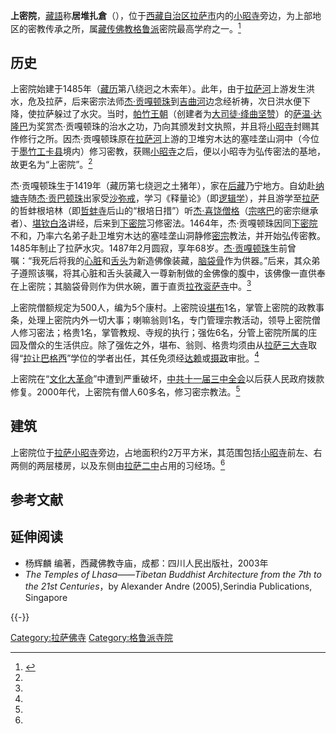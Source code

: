 {{Infobox Tibetan Buddhist monastery
|name = 上密院
|image = 
|image size = 250px
|alt = 
|caption = 
|t=རྒྱུད་སྟོད་གྲྭ་ཚང།
|w=rgyud stod grwa tshang
|to = 
|ipa={{IPA|}}
|z=
|thdl=Gyü-tö Dra-tsang
|e=
|tc=上密院
|s=上密院
|p=
|m=
|k=
|pushpin_map = 
|latd =  | latm =  | lats =  | latNS = 
|longd=  | longm= | longs =| longEW = 
|iso_region = 
|map_caption = 
|mapsize = 
|location_country = 中国
|location = {{CHN}}[[西藏自治区|西藏自治区]][[拉萨市|拉萨市]]
|coordinates_display =
|founded_by = [[杰·贡嘎顿珠|杰·贡嘎顿珠]]
|date_founded =1485年
|date_renovated =
|sect = [[格鲁派|格鲁派]]
|mather =
|children =
|dedicated_to = 
|tulku =
|head_lama = 
|head_mgh =
|no._of_monks = 
|architecture = 
|festivals =
|footnotes = 
}}

'''上密院'''，[[藏語|藏語]]称'''居堆扎倉'''（{{bo|b=རྒྱུད་སྟོད་གྲྭ་ཚང།|w=rgyud stod grwa tshang|t=Gyü-tö Dra-tsang}}），位于[[西藏自治区|西藏自治区]][[拉萨市|拉萨市]]内的[[小昭寺|小昭寺]]旁边，为上部地区的密教传承之所，属[[藏传佛教|藏传佛教]][[格鲁派|格鲁派]]密院最高学府之一。<ref name=info>{{Cite web |url=http://info.tibet.cn/newzt/rsxzzt/xzsm/t20050705_40356.htm |title=上密院和下密院——藏传佛教格鲁派弘传密宗的道场，中国西藏信息中心，2005-07-05 |accessdate=2010-03-09 |archive-date=2011-10-23 |archive-url=https://web.archive.org/web/20111023085503/http://info.tibet.cn/newzt/rsxzzt/xzsm/t20050705_40356.htm |dead-url=no }}</ref>

==历史==
上密院始建于1485年（[[藏历|藏历]]第八绕迥之木索年）。此年，由于[[拉萨河|拉萨河]]上游发生洪水，危及拉萨，后来密宗法师[[杰·贡嘎顿珠|杰·贡嘎顿珠]]到[[吉曲河|吉曲河]]边念经祈祷，次日洪水便下降，使拉萨躲过了水灾。当时，[[帕竹王朝|帕竹王朝]]（创建者为[[绛曲坚赞|大司徒·绛曲坚赞]]）的[[萨温·达隆巴|萨温·达隆巴]]为奖赏杰·贡嘎顿珠的治水之功，乃向其颁发封文执照，并且将[[小昭寺|小昭寺]]封赐其作修行之所。因杰·贡嘎顿珠原在[[拉萨河|拉萨河]]上游的卫堆穷木达的塞哇垄山洞中（今位于[[墨竹工卡县|墨竹工卡县]]境内）修习密教，获赐[[小昭寺|小昭寺]]之后，便以小昭寺为弘传密法的基地，故更名为“上密院”。<ref name=info/>

杰·贡嘎顿珠生于1419年（藏历第七绕迥之土猪年），家在[[后藏|后藏]]乃宁地方。自幼赴[[纳塘寺|纳塘寺]]随[[杰·贡巴顿珠|杰·贡巴顿珠]]出家受[[沙弥戒|沙弥戒]]，学习《释量论》（即[[逻辑学|逻辑学]]），并且游学至[[拉萨|拉萨]]的哲蚌根培林（即[[哲蚌寺|哲蚌寺]]后山的“根培日措”）听[[杰·喜饶僧格|杰·喜饶僧格]]（[[宗喀巴|宗喀巴]]的密宗继承者）、[[堪钦白洛|堪钦白洛]]讲经，后来到[[下密院|下密院]]习修密法。1464年，杰·贡嘎顿珠因同[[下密院|下密院]]不和，乃率六名弟子赴卫堆穷木达的塞哇垄山洞静修[[密宗|密宗]]教法，并开始弘传密教。1485年制止了拉萨水灾。1487年2月圆寂，享年68岁。[[杰·贡嘎顿珠|杰·贡嘎顿珠]]生前曾嘱：“我死后将我的[[心脏|心脏]]和[[舌头|舌头]]为新造佛像装藏，[[头骨|脑袋骨]]作为供器。”后来，其众弟子遵照该嘱，将其心脏和舌头装藏入一尊新制做的金佛像的腹中，该佛像一直供奉在上密院；其脑袋骨则作为供水碗，置于直贡[[拉孜衮萨寺|拉孜衮萨寺]]中。<ref name=info/>

上密院僧额规定为500人，编为5个康村。上密院设[[堪布|堪布]]1名，掌管上密院的政教事条，处理上密院内外一切大事；喇嘛翁则1名，专门管理宗教活动，领导上密院僧人修习密法；格贵1名，掌管教规、寺规的执行；强佐6名，分管上密院所属的庄园及僧众的生活供应。除了强佐之外，堪布、翁则、格贵均须由从[[拉萨三大寺|拉萨三大寺]]取得“[[拉让巴格西|拉让巴格西]]”学位的学者出任，其任免须经[[达赖|达赖]]或[[西藏摄政|摄政]]审批。<ref name=info/>

上密院在“[[文化大革命|文化大革命]]”中遭到严重破坏，[[中共十一届三中全会|中共十一届三中全会]]以后获人民政府拨款修复。2000年代，上密院有僧人60多名，修习密宗教法。<ref name=info/>

==建筑==
上密院位于[[拉萨|拉萨]][[小昭寺|小昭寺]]旁边，占地面积约2万平方米，其范围包括[[小昭寺|小昭寺]]前左、右两侧的两层楼房，以及东侧由[[拉萨二中|拉萨二中]]占用的习经场。<ref name=info/>

== 参考文献 ==
{{reflist}}

== 延伸阅读 ==
* 杨辉麟 编著，西藏佛教寺庙，成都：四川人民出版社，2003年
* ''The Temples of Lhasa——Tibetan Buddhist Architecture from the 7th to the 21st Centuries''，by Alexander Andre (2005),Serindia Publications, Singapore

{{-}}
{{拉萨地标}}

[[Category:拉萨佛寺|Category:拉萨佛寺]]
[[Category:格鲁派寺院|Category:格鲁派寺院]]